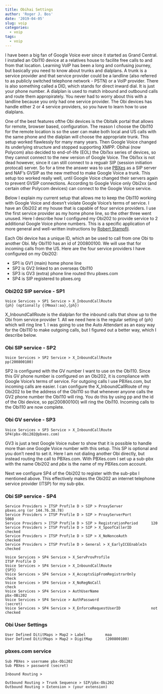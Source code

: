 ```yaml
---
title: Obihai Settings
author: 'Roger J. Bos'
date: '2019-04-05'
slug: voip
categories:
  - voip
tags:
  - voip
---
```


I have been a big fan of Google Voice ever since it started as Grand Central.  I installed an Obi110 device at a relatives house to facilite free calls to and from that location.  Learning VoIP has been a long and confusing journey, but basically you need to know about trunks and dialplans.  A trunk is a service provider and that service provider could be a landline (also referred to as publicly switched telephone network - PSTN) or a VoIP provider.  There is also something called a DID, which stands for direct inward dial.  It is just your phone number.  A dialplan is used to match inbound and outbound calls and route them appropirately.  You never had to worry about this with a landline because you only had one service provider.  The Obi devices has handle either 2 or 4 service providers, so you have to learn how to use dialplans.

One of the best features ofthe Obi devices is the Obitalk portal that allows for remote, browser based, configuration.  The reason I choose the Obi110 for the remote location is so the user can make both local and US calls with the same phone and the dialplan will choose the appropriate trunk.  This setup worked flawlessly for many many years.  Then Google Voice changed its underlying structure and stopped supporting XMPP.  Obihai (now Polycom) also decided to end-of-life (EOL) the Obi1xx series of devices, so they cannot connect to the new version of Google Voice.  The Obi1xx is not dead however, since it can still connect to a regualr SIP (session initiation protocal) server.  So for a time the answer was to use [PBXes](www.pbxes.com) as a SIP server and NAF's GVSIP as the new method to make Google Voice a trunk.  This setup too worked really well, until Google Voice changed their servers again to prevent GVSIP connections.  According to Google Voice only Obi2xx (and certain other Polycom devices) can connect to the Google Voice service.

Below I explain my current setup that allows me to keep the Obi110 working with Google Voice and doesn't violate Google Voice's terms of service.  I have an Obi202 at my house that is capable of four service providers.  I use the first service provider as my home phone line, so the other three went unused.  Here I describe how I configured my Obi202 to provide service to 2 additional Google Voice phone numbers.  This is a specific application of more general and well-written instructions by [Robert Stampfli](https://cboh.org/voip/obi/OBi_As_ITSP.html).

Each Obi device has a unique ID, which an be used to call from one Obi to another Obi.  My Obi110 has an id of 200800100.  We will use that for incoming calls from the US.  Here are the four service providers I have configured on my Obi202:

* SP1 is GV1 (main) home phone line
* SP2 is GV2 linked to an overseas Obi110
* SP3 is GV3 (extra) phone line routed thru pbxes.com
* SP4 is SIP registered to pbxes.org

### Obi202 SIP service - SP1
```
Voice Services > SP1 Service > X_InboundCallRoute                  {ph} (optionally {(Mmaa):aa},{ph})

```
X_InboundCallRoute is the dialplan for the inbound calls that show up to the Obi from service provider 1.  All we need here is the regular setting of {ph} which will ring line 1.  I was going to use the Auto Attendant as an easy way for the Obi110 to make outgoing calls, but I figured out a better way, which I describe below.

### Obi SIP service - SP2
```
Voice Services > SP2 Service > X_InboundCallRoute                  pp(200800100)

```
SP2 is configured with the GV number I want to use on the Obi110.  Since this GV phone number is configured on an Obi202, it is compliance with Google Voice's terms of service.  For outgoing calls I use PBXes.com, but incoming calls are easier.  I can configure the X_InboundCallRoute of my Obi202 to be the address of the Obi110 so that whenever anyone calls the GV2 phone number the Obi110 will ring.  You do this by using pp and the id of the Obi device, so pp(200800100) will ring the Obi110.  Incoming calls to the Obi110 are now complete.

### Obi GV service - SP3
```
Voice Services > SP3 Service > X_InboundCallRoute                  SP4(pbx-Obi202@pbxes.com)

```
GV3 is just a test Google Voice nuber to show that it is possible to handle more than one Google Voice number with this setup.  This SP is optional and you don't need to set it.  Here I am not dialing another Obi directly, but instead routing the call to PBXes.com.  With PBXes.com I set up a sub-pbx with the name Obi202 and *pbx* is the name of my PBXes.com account.  

Next we configure SP4 of the Obi202 to register with the sub-pbx I mentioned above.  This effectively makes the Obi202 an internet telephone service provider (ITSP) for my sub-pbx.   

### Obi SIP service - SP4
```
Service Providers > ITSP Profile D > SIP > ProxyServer             pbxes.org (or 144.76.38.78)
Service Providers > ITSP Profile D > SIP > ProxyServerPort         5060
Service Providers > ITSP Profile D > SIP > RegistrationPeriod      120
Service Providers > ITSP Profile D > SIP > X_SpoofCallerID         checked
Service Providers > ITSP Profile D > SIP > X_NoNonceAuth           checked
Service Providers > ITSP Profile D > General > X_EarlyICEEnableIn  checked

Voice Services > SP4 Service > X_ServProvProfile                   ITSP Profile D
Voice Services > SP4 Service > X_InboundCallRoute                  {SP3}
Voice Services > SP4 Service > X_AcceptsSipFromRegistrarOnly       check
Voice Services > SP4 Service > X_NoRegNoCall                       check
Voice Services > SP4 Service > AuthUserName                        pbx-OBi202
Voice Services > SP4 Service > AuthPassword                        (secret)
Voice Services > SP4 Service > X_EnforceRequestUserID              not checked

```


### Obi User Settings
```
User Defined DititMaps > Map2 > Label         maa
User Defined DititMaps > Map2 > DigitMap      (200800100)

```

### pbxes.com service
```
Sub PBXes > username pbx-Obi202
Sub PBXes > password (secret)

Inbound Routing >

Outbound Routing > Trunk Sequence > SIP/pbx-Obi202
Outbound Routing > Extension > (your extension)

```
